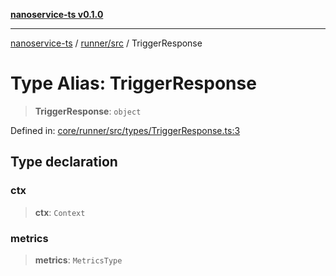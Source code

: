 [**nanoservice-ts v0.1.0**](/docs/ref/README)

***

[nanoservice-ts](/docs/ref/README) / [runner/src](/docs/ref/runner/src/README) / TriggerResponse

# Type Alias: TriggerResponse

> **TriggerResponse**: `object`

Defined in: [core/runner/src/types/TriggerResponse.ts:3](https://github.com/deskree-inc/nanoservice-ts/blob/ba7c322d2df8c8713881891584f33c6c7ed154ba/core/runner/src/types/TriggerResponse.ts#L3)

## Type declaration

### ctx

> **ctx**: `Context`

### metrics

> **metrics**: `MetricsType`
